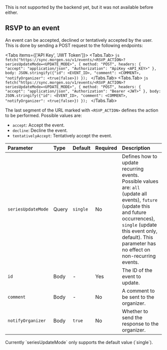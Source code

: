 
This is not supported by the backend yet, but it was not available before either.

## RSVP to an event

An event can be accepted, declined or tentatively accepted by the user.
This is done by sending a POST request to the following endpoints:

<Tabs items={['API Key', 'JWT Token']}>
    <Tabs.Tab>
        ```js
        fetch("https://sync.morgen.so/v1/events/<RSVP_ACTION>?seriesUpdateMode=<UPDATE_MODE>", {
            method: "POST",
            headers: {
            "accept": "application/json",
            "Authorization": "ApiKey <API_KEY>"
            },
            body: JSON.stringify({"id": <EVENT_ID>, "comment": <COMMENT>, "notifyOrganizer": <true|false>})
        });
        ```
    </Tabs.Tab>
    <Tabs.Tab>
        ```js
        fetch("https://sync.morgen.so/v1/events/<RSVP_ACTION>?seriesUpdateMode=<UPDATE_MODE>", {
            method: "POST",
            headers: {
            "accept": "application/json",
            "Authorization": "Bearer <JWT>"
            },
            body: JSON.stringify({"id": <EVENT_ID>, "comment": <COMMENT>, "notifyOrganizer": <true|false>})
        });
        ```
    </Tabs.Tab>
</Tabs>

The last segment of the URL marked with `<RSVP_ACTION>` defines the action to be performed.
Possible values are:

- `accept`: Accept the event.
- `decline`: Decline the event.
- `tentativelyAccept`: Tentatively accept the event.

| Parameter          | Type  | Default  | Required | Description                                                                                                                                                                                                                              |
| :----------------- | :---- | :------- | :------- | :--------------------------------------------------------------------------------------------------------------------------------------------------------------------------------------------------------------------------------------- |
| `seriesUpdateMode` | Query | `single` | No       | Defines how to update recurring events. Possible values are: `all` (update all events), `future` (update this and future occurrences), `single` (update this event only, default). This parameter has no effect on non-recurring events. |
| `id`               | Body  | -        | Yes      | The ID of the event to update.                                                                                                                                                                                                           |
| `comment`          | Body  | -        | No       | A comment to be sent to the organizer.                                                                                                                                                                                                   |
| `notifyOrganizer`  | Body  | `true`   | No       | Whether to send the response to the organizer.                                                                                                                                                                                           |

<Callout type="warning" emoji="⚠️">
  Currently `seriesUpdateMode` only supports the default value (`single`).
</Callout>

